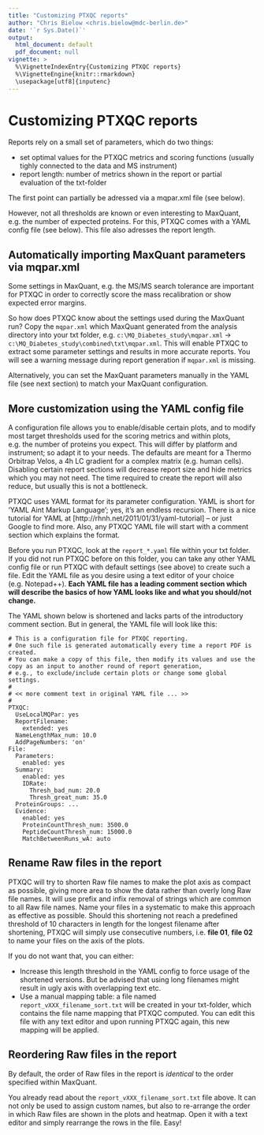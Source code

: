 ```yaml
---
title: "Customizing PTXQC reports"
author: "Chris Bielow <chris.bielow@mdc-berlin.de>"
date: '`r Sys.Date()`'
output:
  html_document: default
  pdf_document: null
vignette: >
  %\VignetteIndexEntry{Customizing PTXQC reports}
  %\VignetteEngine{knitr::rmarkdown}
  \usepackage[utf8]{inputenc}
---
```


# Customizing PTXQC reports

Reports rely on a small set of parameters, which do two things:

  - set optimal values for the PTXQC metrics and scoring functions
    (usually tighly connected to the data and MS instrument)
  - report length: number of metrics shown in the report or partial evaluation of the txt-folder

The first point can partially be adressed via a mqpar.xml file (see below).

However, not all thresholds are known or even interesting to MaxQuant, e.g. the number of expected proteins.
For this, PTXQC comes with a YAML config file (see below). This file also adresses the report length.

## Automatically importing MaxQuant parameters via mqpar.xml

Some settings in MaxQuant, e.g. the MS/MS search tolerance are important for PTXQC in order to
correctly score the mass recalibration or show expected error margins.

So how does PTXQC know about the settings used during the MaxQuant run? 
Copy the `mqpar.xml` which MaxQuant generated from the analysis directory 
into your txt folder, e.g. `c:\MQ_Diabetes_study\mqpar.xml` -> `c:\MQ_Diabetes_study\combined\txt\mqpar.xml`. 
This will enable PTXQC to extract some parameter settings and results in more accurate reports. 
You will see a warning message during report generation if `mqpar.xml` is missing.

Alternatively, you can set the MaxQuant parameters manually in the YAML file (see next section) to match your MaxQuant configuration.

## More customization using the YAML config file

A configuration file allows you to enable/disable certain plots, and to modify most target thresholds used for the scoring metrics and within plots, e.g. the number of proteins you expect. This will differ by platform and instrument; so adapt it to your needs. The defaults are meant for a Thermo Orbitrap Velos, a 4h LC gradient for a complex matrix (e.g. human cells).
Disabling certain report sections will decrease report size and hide metrics which you may not need. The time required to create the report will also reduce, but usually this is not a bottleneck.

PTXQC uses YAML format for its parameter configuration. YAML is short for 'YAML Aint Markup Language'; yes, it's an endless recursion.
There is a nice tutorial for YAML at [http://rhnh.net/2011/01/31/yaml-tutorial] -- or just Google to find more.
Also, any PTXQC YAML file will start with a comment section which explains the format.

Before you run PTXQC, look at the `report_*.yaml` file within your txt folder. If you did not run PTXQC 
before on this folder, you can take any other YAML config file or run PTXQC with default settings
(see above) to create such a file.
Edit the YAML file as you desire using a text editor of your choice (e.g. Notepad++). **Each YAML file has a leading comment section which will describe the basics of how YAML looks like and what you should/not change.**

The YAML shown below is shortened and lacks parts of the introductory comment section.
But in general, the YAML file will look like this:

    # This is a configuration file for PTXQC reporting.
    # One such file is generated automatically every time a report PDF is created.
    # You can make a copy of this file, then modify its values and use the copy as an input to another round of report generation,
    # e.g., to exclude/include certain plots or change some global settings.
    #
    # << more comment text in original YAML file ... >>
    #
    PTXQC:
      UseLocalMQPar: yes
      ReportFilename:
        extended: yes
      NameLengthMax_num: 10.0
      AddPageNumbers: 'on'
    File:
      Parameters:
        enabled: yes
      Summary:
        enabled: yes
        IDRate:
          Thresh_bad_num: 20.0
          Thresh_great_num: 35.0
      ProteinGroups: ...
      Evidence:
        enabled: yes
        ProteinCountThresh_num: 3500.0
        PeptideCountThresh_num: 15000.0
        MatchBetweenRuns_wA: auto


## Rename Raw files in the report

PTXQC will try to shorten Raw file names to make the plot axis as compact as possible, giving more area to show the data rather than overly long Raw file names. It will use prefix and infix removal of strings which are common to all Raw file names. Name your files in a systematic to make this approach as effective as possible. 
Should this shortening not reach a predefined threshold of 10 characters in length for the longest filename after shortening, PTXQC will simply use consecutive numbers, i.e. **file 01**, **file 02** to name your files on the axis of the plots.

If you do not want that, you can either:

  - Increase this length threshold in the YAML config to force usage of the shortened versions. 
    But be advised that using long filenames might result in ugly axis with overlapping text etc.
  - Use a manual mapping table: a file named `report_vXXX_filename_sort.txt` will be created in your txt-folder,
    which contains the file name mapping that PTXQC computed. You can edit this file with any text editor
    and upon running PTXQC again, this new mapping will be applied.

## Reordering Raw files in the report

By default, the order of Raw files in the report is _identical_ to the order specified within MaxQuant.

You already read about the `report_vXXX_filename_sort.txt` file above.
It can not only be used to assign custom names, but also to re-arrange the order in which Raw files are shown in the plots and heatmap.
Open it with a text editor and simply rearrange the rows in the file. Easy!    